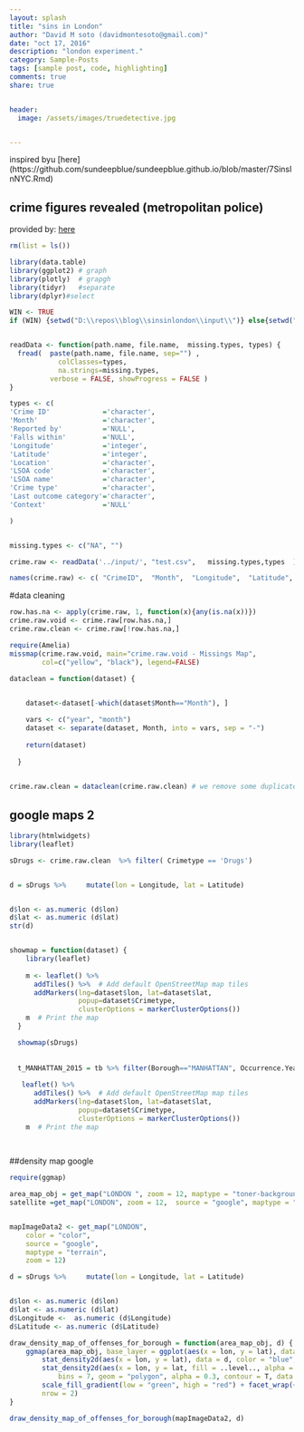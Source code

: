 ```yaml
---
layout: splash
title: "sins in London"
author: "David M soto (davidmontesoto@gmail.com)"
date: "oct 17, 2016"
description: "london experiment."
category: Sample-Posts
tags: [sample post, code, highlighting]
comments: true
share: true


header:
  image: /assets/images/truedetective.jpg


---
```


inspired byu [here] (https://github.com/sundeepblue/sundeepblue.github.io/blob/master/7SinsInNYC.Rmd)


## crime figures revealed (metropolitan police)

provided by:  [here](https://data.police.uk/data/)


```r
rm(list = ls())

library(data.table)
library(ggplot2) # graph
library(plotly)  # grapgh
library(tidyr)   #separate
library(dplyr)#select

WIN <- TRUE
if (WIN) {setwd("D:\\repos\\blog\\sinsinlondon\\input\\")} else{setwd("~/dataScience/projects/repo/crime/code/")}


readData <- function(path.name, file.name,  missing.types, types) {
  fread(  paste(path.name, file.name, sep="") , 
            colClasses=types,
            na.strings=missing.types, 
          verbose = FALSE, showProgress = FALSE )
}

types <- c(
'Crime ID'             ='character',
'Month'                ='character', 
'Reported by'          ='NULL',
'Falls within'         ='NULL',
'Longitude'            ='integer',   
'Latitude'             ='integer',    
'Location'             ='character',   
'LSOA code'            ='character',
'LSOA name'            ='character',
'Crime type'           ='character',
'Last outcome category'='character',
'Context'              ='NULL'

)


missing.types <- c("NA", "")

crime.raw <- readData('../input/', "test.csv",   missing.types,types  )

names(crime.raw) <- c( "CrimeID",  "Month",  "Longitude",  "Latitude", "Location",    "LSOAcode",   "LSOAname",  "Crimetype", "Lastoutcomecategory")
```
    

#data cleaning 


```r

row.has.na <- apply(crime.raw, 1, function(x){any(is.na(x))})
crime.raw.void <- crime.raw[row.has.na,]
crime.raw.clean <- crime.raw[!row.has.na,]

require(Amelia)
missmap(crime.raw.void, main="crime.raw.void - Missings Map", 
        col=c("yellow", "black"), legend=FALSE)

dataclean = function(dataset) {
    

    dataset<-dataset[-which(dataset$Month=="Month"), ] 

    vars <- c("year", "month")
    dataset <- separate(dataset, Month, into = vars, sep = "-")
    
    return(dataset)
    
  }
  

crime.raw.clean = dataclean(crime.raw.clean) # we remove some duplicate headers

```



## google maps 2 

```r
library(htmlwidgets)
library(leaflet)

sDrugs <- crime.raw.clean  %>% filter( Crimetype == 'Drugs')


d = sDrugs %>%     mutate(lon = Longitude, lat = Latitude)


d$lon <- as.numeric (d$lon)
d$lat <- as.numeric (d$lat)
str(d)


showmap = function(dataset) {
    library(leaflet)
    
    m <- leaflet() %>%
      addTiles() %>%  # Add default OpenStreetMap map tiles
      addMarkers(lng=dataset$lon, lat=dataset$lat,
                 popup=dataset$Crimetype,
                 clusterOptions = markerClusterOptions())
    m  # Print the map
  }

  showmap(sDrugs)
  
  
  t_MANHATTAN_2015 = tb %>% filter(Borough=="MANHATTAN", Occurrence.Year=="2015")
  
   leaflet() %>%
      addTiles() %>%  # Add default OpenStreetMap map tiles
      addMarkers(lng=dataset$lon, lat=dataset$lat,
                 popup=dataset$Crimetype,
                 clusterOptions = markerClusterOptions())
    m  # Print the map
  
  
```




##density map google 

```r


require(ggmap)

area_map_obj = get_map("LONDON ", zoom = 12, maptype = "toner-background",  source = "stamen")
satellite =get_map("LONDON", zoom = 12,  source = "google", maptype = "satellite")


mapImageData2 <- get_map("LONDON",
    color = "color",
    source = "google",
    maptype = "terrain",
    zoom = 12)

d = sDrugs %>%     mutate(lon = Longitude, lat = Latitude)


d$lon <- as.numeric (d$lon)
d$lat <- as.numeric (d$lat)
d$Longitude <-  as.numeric (d$Longitude)
d$Latitude <- as.numeric (d$Latitude)

draw_density_map_of_offenses_for_borough = function(area_map_obj, d) {
    ggmap(area_map_obj, base_layer = ggplot(aes(x = lon, y = lat), data = d)) + 
        stat_density2d(aes(x = lon, y = lat), data = d, color = "blue", alpha = 0.5) + 
        stat_density2d(aes(x = lon, y = lat, fill = ..level.., alpha = ..level..), 
            bins = 7, geom = "polygon", alpha = 0.3, contour = T, data = d) + 
        scale_fill_gradient(low = "green", high = "red") + facet_wrap(~Crimetype, 
        nrow = 2)
}

draw_density_map_of_offenses_for_borough(mapImageData2, d)

```

